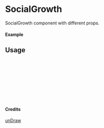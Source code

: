 
<Meta of={SocialGrowth} title="unDraw/SocialGrowth" />

# SocialGrowth

SocialGrowth component with different props.

#### Example

<Canvas of={SocialGrowth.Primary} />

## Usage

```ts
import { SocialGrowth } from "yadl-ui";

const Example = () => {
  return (
      <SocialGrowth />
  );
};

export default Example;
```

#### Credits
[unDraw](https://undraw.co/illustrations)
